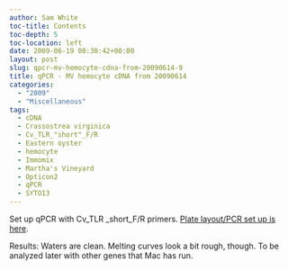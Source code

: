 ```yaml
---
author: Sam White
toc-title: Contents
toc-depth: 5
toc-location: left
date: 2009-06-19 00:30:42+00:00
layout: post
slug: qpcr-mv-hemocyte-cdna-from-20090614-9
title: qPCR - MV hemocyte cDNA from 20090614
categories:
  - "2009"
  - "Miscellaneous"
tags:
  - cDNA
  - Crassostrea virginica
  - Cv_TLR_"short"_F/R
  - Eastern oyster
  - hemocyte
  - Immomix
  - Martha's Vineyard
  - Opticon2
  - qPCR
  - SYTO13
---
```


Set up qPCR with Cv_TLR _short_F/R primers. [Plate layout/PCR set up is here](https://eagle.fish.washington.edu/Arabidopsis/Notebook%20Workup%20Files/20090618-01.jpg).

Results: Waters are clean. Melting curves look a bit rough, though. To be analyzed later with other genes that Mac has run.
